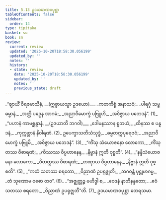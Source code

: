 ```yaml
---
title: 5.13 ဥဒယမာဏဝပုစ္ဆာ
tableOfContents: false
sidebar:
  order: 14
type: tipitaka
basket: su
book: sn
review:
  current: review
  updated: '2025-10-20T18:58:30.056199'
  updated_by: ''
  notes: ''
  history:
  - state: review
    date: '2025-10-20T18:58:30.056199'
    updated_by: ''
    notes: ''
    previous_state: draft
---
```



<DynamicBreadcrumb />


<ReviewStatus review={frontmatter.review} showDetails={true} />

<HypothesisAnnotation frontmatter={frontmatter} />

<Division number="1112" book="sn" e="ch" v="18" p="446">

<Paragraph number="1310" type="verses" book="sn">
_“ဈာယိံ ဝိရဇမာသီနံ, __(ဣစ္စာယသ္မာ ဥဒယော)___  
_ကတကိစ္စံ အနာသဝံ;_  
_ပါရဂုံ သဗ္ဗဓမ္မာနံ,_  
_အတ္ထိ ပဉှေန အာဂမံ;_  
_အညာဝိမောက္ခံ ပဗြူဟိ,_  
_အဝိဇ္ဇာယ ပဘေဒနံ”. (1)_  

</Paragraph>

</Division>
<Division number="1113" book="sn" e="ch" v="18" p="446">

<Paragraph number="1311" type="verses" book="sn">
_“ပဟာနံ ကာမစ္ဆန္ဒာနံ, __(ဥဒယာတိ ဘဂဝါ)___  
_ဒေါမနဿာန စူဘယံ;_  
_ထိနဿ စ ပနူဒနံ,_  
_ကုက္ကုစ္စာနံ နိဝါရဏံ. (2)_  

</Paragraph>

</Division>
<Division number="1114" book="sn" e="ch" v="18" p="446">

<Paragraph number="1312" type="verses" book="sn">
ဥပေက္ခာသတိသံသုဒ္ဓံ,_  
_ဓမ္မတက္ကပုရေဇဝံ;_  
_အညာဝိမောက္ခံ ပဗြူမိ,_  
_အဝိဇ္ဇာယ ပဘေဒနံ”. (3)_  

</Paragraph>

</Division>
<Division number="1115" book="sn" e="ch" v="18" p="446">

<Paragraph number="1313" type="verses" book="sn">
_“ကိံသု သံယောဇနော လောကော,_  
_ကိံသု တဿ ဝိစာရဏံ;_  
_ကိဿဿ ဝိပ္ပဟာနေန,_  
_နိဗ္ဗာနံ ဣတိ ဝုစ္စတိ”. (4)_  

</Paragraph>

</Division>
<Division number="1116" book="sn" e="ch" v="18" p="446">

<Paragraph number="1314" type="verses" book="sn">
_“နန္ဒိသံယောဇနော လောကော,_  
_ဝိတက္ကဿ ဝိစာရဏံ;_  
_တဏှာယ ဝိပ္ပဟာနေန,_  
_နိဗ္ဗာနံ ဣတိ ဝုစ္စတိ”. (5)_  

</Paragraph>

</Division>
<Division number="1117" book="sn" e="ch" v="18" p="446">

<Paragraph number="1315" type="verses" book="sn">
_“ကထံ သတဿ စရတော,_  
_ဝိညာဏံ ဥပရုဇ္ဈတိ;_  
_ဘဂဝန္တံ ပုဋ္ဌုမာဂမ္မ,_  
_တံ သုဏောမ ဝစော တဝ”. (6)_  

</Paragraph>

</Division>
<Division number="1118" book="sn" e="ch" v="18" p="446">

<Paragraph number="1316" type="verses" book="sn">
_“အဇ္ဈတ္တဉ္စ ဗဟိဒ္ဓါ စ,_  
_ဝေဒနံ နာဘိနန္ဒတော;_  
_ဧဝံ သတဿ စရတော,_  
_ဝိညာဏံ ဥပရုဇ္ဈတီ”တိ. (7)_  


</Paragraph>
</Division>

<Paragraph number="1317" type="center" book="sn">
ဥဒယမာဏဝပုစ္ဆာ တေရသမာ.
</Paragraph>